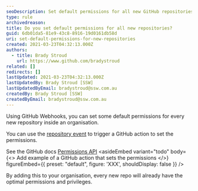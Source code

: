 ```yaml
---
seoDescription: Set default permissions for all new GitHub repositories and streamline your workflow with automated repository creation.
type: rule
archivedreason:
title: Do you set default permissions for all new repositories?
guid: 6db01da5-81e9-43c8-8916-19d0161db58d
uri: set-default-permissions-for-new-repositories
created: 2021-03-23T04:32:13.000Z
authors:
  - title: Brady Stroud
    url: https://www.github.com/bradystroud
related: []
redirects: []
lastUpdated: 2021-03-23T04:32:13.000Z
lastUpdatedBy: Brady Stroud [SSW]
lastUpdatedByEmail: bradystroud@ssw.com.au
createdBy: Brady Stroud [SSW]
createdByEmail: bradystroud@ssw.com.au
---
```


Using GitHub Webhooks, you can set some default permissions for every new repository inside an organisation.

You can use the [repository event](https://docs.github.com/en/developers/webhooks-and-events/webhook-events-and-payloads#repository) to trigger a GitHub action to set the permissions.

See the GitHub docs [Permissions API](https://docs.github.com/en/rest/reference/actions#permissions)
<asideEmbed
  variant="todo"
  body={<>
    Add example of a GitHub action that sets the permissions
  </>}
  figureEmbed={{
    preset: "default",
    figure: 'XXX',
    shouldDisplay: false
  }}
/>

By adding this to your organisation,
every new repo will already have the optimal permissions and privileges.
